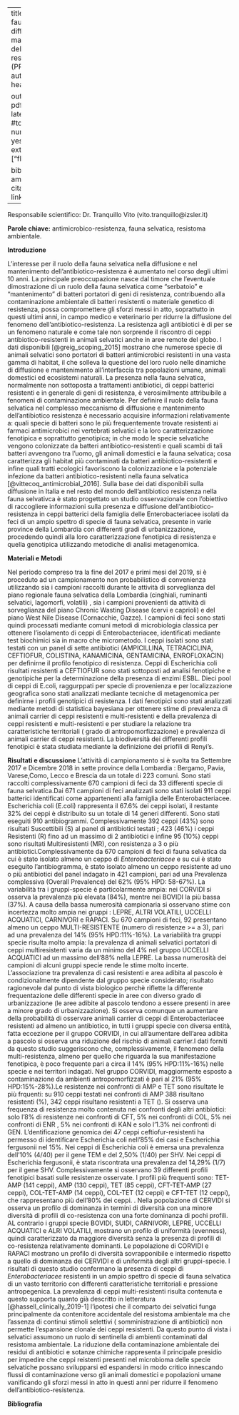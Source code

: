 
---
title: "Ruolo della fauna selvatica nella diffusione e  mantenimento  dell'antibiotico-resistenza \\ (PRC2016020)"
author: 'SINTESI'
header-includes: \usepackage[italian]{babel} \usepackage{setspace}\doublespacing \usepackage{float} 
                  \usepackage{booktabs} \usepackage{longtable} 
                  \usepackage{fontspec} \usepackage{caption}
                  \setmainfont{Times New Roman}
                  
              
output:
  pdf_document:
    latex_engine: xelatex
    #toc: yes
    number_sections: yes
    fig_caption: yes
    extra_dependencies: ["float"]
 
    
bibliography: amrRef.bib
link-citations: yes
linkcolor: blue
 

---

Responsabile scientifico: Dr. Tranquillo Vito (vito.tranquillo@izsler.it)

**Parole chiave:** antimicrobico-resistenza, fauna selvatica, resistoma ambientale. 

**Introduzione**

L'interesse per il ruolo della fauna selvatica nella diffusione e nel mantenimento dell'antibiotico-resistenza è aumentato nel corso degli ultimi 10 anni.  La principale preoccupazione nasce dal timore che l'eventuale dimostrazione di un ruolo della fauna selvatica come "serbatoio" e "mantenimento" di batteri portatori di geni di resistenza, contribuendo alla contaminazione ambientale di batteri resistenti o materiale genetico di resistenza, possa compromettere gli sforzi messi in atto, soprattutto in questi ultimi anni, in campo medico e veterinario per ridurre la diffusione del fenomeno dell'antibiotico-resistenza. La resistenza agli antibiotici è di per se un fenomeno naturale e come tale non sorprende il riscontro di ceppi antibiotico-resistenti in animali selvatici anche in aree remote del globo. I dati disponibili [@greig_scoping_2015] mostrano che numerose specie di animali selvatici sono portatori di  batteri antimicrobici resistenti  in una vasta gamma di habitat, il che solleva la questione del loro ruolo nelle dinamiche di diffusione e mantenimento all'interfaccia tra popolazioni umane, animali domestici ed ecosistemi naturali. La presenza nella fauna selvatica, normalmente non sottoposta a trattamenti antibiotici, di ceppi batterici resistenti e in generale di geni di resistenza, è verosimilmente attribuibile a fenomeni di contaminazione ambientale. 
Per definire il ruolo della fauna selvatica nel complesso meccanismo di diffusione e mantenimento dell'antibiotico resistenza è necessario acquisire informazioni relativamente a: quali specie di batteri sono le più frequentemente trovate resistenti ai farmaci antimicrobici nei vertebrati selvatici e la loro caratterizzazione fenotipica e soprattutto genotipica;  in che modo le specie selvatiche vengono colonizzate da batteri antibiotico-resistenti e quali scambi di tali batteri avvengono tra l'uomo, gli animali domestici e la fauna selvatica;  cosa caratterizza gli habitat più contaminati da batteri antibiotico-resistenti e infine quali tratti ecologici favoriscono la colonizzazione e la potenziale infezione da batteri antibiotico-resistenti nella fauna selvatica [@vittecoq_antimicrobial_2016]. Sulla base dei dati disponibili sulla diffusione in Italia e nel resto del mondo dell'antibiotico resistenza nella fauna selvativca è stato progettato un studio osservazionale con l'obiettivo  di raccogliere informazioni sulla presenza e diffusione dell'antibiotico-resistenza in ceppi batterici della famiglia delle Enterobacteriacee isolati da feci di un ampio spettro di specie di fauna selvatica, presente in varie province della Lombardia con differenti gradi di urbanizzazione, procedendo quindi alla loro caratterizzazione fenotipica  di resistenza e quella genotipica utilizzando metodiche di analisi metagenomica. 

**Materiali e Metodi**

Nel periodo compreso tra la fine del 2017 e primi mesi del 2019, si è proceduto ad un campionamento non probabilistico di convenienza utilizzando sia i campioni raccolti durante le attività di sorveglianza del piano regionale fauna selvatica della Lombardia (cinghiali, ruminanti selvatici, lagomorfi, volatili) , sia i campioni provenienti da attività di sorveglianza del piano Chronic Wasting Disease (cervi e caprioli) e del piano West Nile Disease (Cornacchie, Gazze). I campioni di feci sono stati quindi processati mediante comuni metodi di microbiologia classica per ottenere l'isolamento di ceppi di Enterobacteriacee, identificati mediante test biochimici sia in macro che micrometodo. I ceppi isolati sono stati testati con un panel di sette antibiotici (AMPICILLINA, TETRACICLINA, CEFTIOFUR, COLISTINA, KANAMICINA, GENTAMICINA, ENROFLOXACIN) per definirne il profilo fenotipico di resistenza. Ceppi di Escherichia coli risultati resistenti a CEFTIOFUR sono stati sottoposti ad analisi fenotipiche e genotipiche per la determinazione della presenza di enzimi ESBL. Dieci pool di ceppi di E.coli, raggurppati per specie di provenienza e per localizzazione geografica sono stati analizzati mediante tecniche di metagenomica per definirne i profili genotipici di resistenza. I dati fenotipici sono stati analizzati mediante metodi di statistica bayesiana per ottenere stime di prevalenza di animali carrier di ceppi resistenti e multi-resistenti e della prevalenza di ceppi resistenti e multi-resistenti e per studiare la relazione tra caratteristiche territoriali ( grado di antropomorfizzazione) e prevalenza di animali carrier di ceppi resistenti. La biodiversità dei differenti profili fenotipici è stata studiata mediante la definizione dei priofili di Renyi's. 


**Risultati e discussione**
L'attività di campionamento si è svolta tra Settembre 2017 e Dicembre 2018  in sette province della Lombardia : Bergamo, Pavia, Varese,Como, Lecco e Brescia da un totale di 223 comuni. Sono stati raccolti complessivamente 670 campioni di feci da 33 differenti specie di fauna selvatica.Dai 671 campioni di feci analizzati sono stati isolati  911 ceppi batterici identificati come appartenenti alla famiglia delle Enterobacteriacee. Escherichia coli (E.coli) rappresenta il 67.6% dei ceppi isolati, il restante 32% dei ceppi è distribuito su un totale di 14 generi differenti. Sono stati eseguiti 910 antibiogrammi. Complessivamente 392 ceppi (43%) sono risultati Suscettibili (S) al panel di antibiotici testati ; 423 (46%) i ceppi Resistenti (R)  fino ad un massimo di 2 antibiotici e infine 95 (10%) ceppi sono risultati Multiresistenti (MR), con resistenza a 3 o più antibiotici.Complessivamente da 670 campioni di feci di fauna selvatica da cui è stato  isolato almeno un ceppo di _Enterobacteriacee_ e su cui è stato eseguito l'antibiogramma, è stato isolato almeno un ceppo resistente ad uno o più  antibiotici del panel indagato in 421 campioni, pari ad una Prevalenza complessiva (Overall Prevalence) del 62% (95% HPD: 58-67%). La variabilità tra i gruppi-specie è particolarmente ampia: nei CORVIDI si osserva la prevalenza più elevata (84%), mentre nei  BOVIDI la più bassa (37%). A causa della bassa numerosità campionaria si osservano stime con incertezza molto ampia nei gruppi : LEPRE, ALTRI VOLATILI, UCCELLI ACQUATICI, CARNIVORI e RAPACI. Su 670 campioni di feci, 92 presentano almeno un ceppo MULTI-RESISTENTE (numero di resistenze >= a 3), pari ad una prevalenza del 14% (95% HPD:11%-16%). La variabilità tra gruppi specie risulta molto ampia: la prevalenza di animali selvatici portatori di ceppi multiresistenti varia da un minimo del 4% nel gruppo UCCELLI ACQUATICI ad un massimo dell'88% nella LEPRE. La bassa numerosità dei campioni di alcuni gruppi specie rende le stime molto incerte. L'associazione  tra prevalenza di casi resistenti e area adibita al pascolo è condizionalmente dipendente dal gruppo specie considerato; risultato ragionevole dal punto di vista biologico perchè riflette la differente frequentazione delle differenti specie in aree con diverso grado di urbanizzazione (le aree adibite al pascolo tendono a essere presenti in aree a minore grado di urbanizzazione). Si osserva comunque un aumentare della probabilità di osservare animali carrier di ceppi di Enterobacteriacee resistenti ad almeno un antibiotico, in tutti i gruppi specie con diversa entità, fatta eccezione per il gruppo CORVIDI, in cui all'aumentare dell'area adibita a pascolo si osserva una riduzione del rischio di animali carrier.I dati forniti da questo studio suggeriscono che, complessivamente,  il fenomeno della multi-resistenza, almeno per quello che riguarda la sua manifestazione fenotipica,  è  poco frequente pari a circa il 14% (95% HPD:11%-16%) nelle specie e nei territori indagati. Nel gruppo CORVIDI, maggiormente esposto a contaminazione da ambienti antropomorfizzati è pari al 21% (95% HPD:15%-28%).Le resistenze nei confronti di AMP e TET sono risultate le più frquenti: su 910 ceppi testati nei confronti di AMP 388 risultano resistenti (%), 342 ceppi risultano resistenti a TET (). Si osserva una frequenza di resistenza molto contenuta nei confronti degli altri antibiotici: solo l'8% di resistenze nei confronti di CFT, 5% nei confronti di COL, 5% nei confronti di ENR , 5% nei confronti di KAN e solo l'1.3% nei confronti di GEN. L'dentificazione genomica dei 47  ceppi ceftiofur-resistenti ha permesso di identificare Escherichia coli nell'85% dei casi  e  Escherichia fergusonii nel 15%. Nei ceppi di Escherichia coli è emersa una prevalenza dell’10% (4/40) per il gene TEM e del 2,50% (1/40) per SHV. Nei ceppi di Escherichia fergusonii, è stata riscontrata una prevalenza del 14,29% (1/7) per il gene SHV. Complessivamente si osservano 39 differenti profili fenotipici basati sulle resistenze osservate. I profili più frequenti  sono:  TET-AMP (141 ceppi), AMP (130 ceppi), TET (85 ceppi), CFT-TET-AMP (27 ceppi), COL-TET-AMP (14 ceppi), COL-TET (12 ceppi) e CFT-TET (12 ceppi), che rappresentano più dell'80% dei ceppi. . Nella popolazione di CERVIDI si osserva un profilo di dominanza in termini di diversità con una minore diversità di profili di co-resistenza con una forte dominanza di pochi profili. AL contrario i gruppi specie BOVIDI, SUIDI, CARNIVORI, LEPRE, UCCELLI ACQUATICI e ALRI VOLATILI, mostrano un profilo di uniformità (evenness), quindi caratterizzato da maggiore diversità senza la presenza di profili di co-resistenza relativamente dominanti.  Le popolazione di CORVIDI e RAPACI mostrano un  profilo di diversità sovrapponibile e intermedio  rispetto a quello di dominanza dei CERVIDI e di uniformità  degli altri gruppi-specie. I risultati di questo studio confermano la presenza di ceppi di _Enterobacteriacee_ resistenti in un ampio spettro di specie di fauna selvatica di un vasto territorio con differenti caratteristiche territoriali e pressione antropegenica. La prevalenza di ceppi multi-resistenti risulta contenuta e questo supporta quanto già descritto in letteratura [@hassell_clinically_2019-1] l'ipotesi che il comparto dei selvatici funga principalmente da contenitore accidentale del resistoma ambientale ma che l'assenza di continui stimoli selettivi ( somministrazione di antibiotici) non permette l'espansione clonale dei ceppi resistenti. Da questo punto di vista i selvatici assumono un ruolo di sentinella di ambienti contaminati dal resistoma ambientale. La riduzione della contaminazione ambientale dei residui di antibiotici e sotanze chimiche rappresenta il principale presidio per impedire che ceppi reistenti presenti nel microbioma delle specie selvatiche possano svilupparsi ed espandersi in modo critico innescando flussi di contaminazione verso gli animali domestici e popolazioni umane vanificando gli sforzi messi in atto in questi anni per ridurre il fenomeno dell'antibiotico-resistenza.

**Bibliografia**

